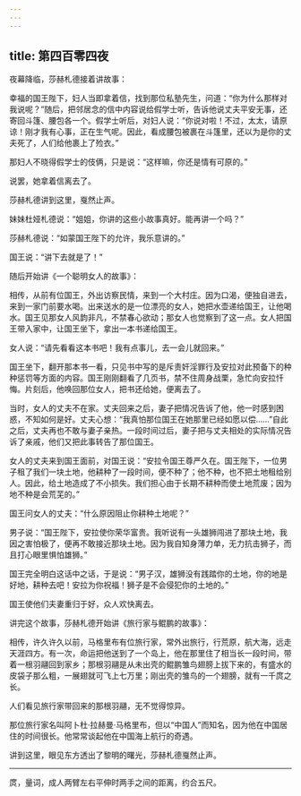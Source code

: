 ```yaml
---
---
---
```

title: 第四百零四夜
---






夜幕降临，莎赫札德接着讲故事：





幸福的国王陛下，妇人当即拿着信，找到那位私塾先生，问道：“你为什么那样对我说呢？”随后，把邻居念的信中内容说给假学士听，告诉他说丈夫平安无事，还寄回斗篷、腰包各一个。假学士听后，对妇人说：“你说对啦！不过，太太，请原谅！刚才我有心事，正在生气呢。因此，看成腰包被裹在斗篷里，还以为是你的丈夫死了，人们给他裹上了殓衣。”

那妇人不晓得假学士的伎俩，只是说：“这样嘛，你还是情有可原的。”

说罢，她拿着信离去了。





莎赫札德讲到这里，戛然止声。

妹妹杜娅札德说：“姐姐，你讲的这些小故事真好。能再讲一个吗？”

莎赫札德说：“如蒙国王陛下的允许，我乐意讲的。”

国王说：“讲下去就是了！”





随后开始讲《一个聪明女人的故事》：

相传，从前有位国王，外出访察民情，来到一个大村庄。因为口渴，便独自进去，来到一家门前要水喝。出来送水的是一位漂亮的女人，她把水壶递给国王，让他喝水。国王见那女人风韵非凡，不禁春心欲动；那女人也觉察到了这一点。女人把国王带入家中，让国王坐下，拿出一本书递给国王。

女人说：“请先看看这本书吧！我有点事儿，去一会儿就回来。”

国王坐下，翻开那本书一看，只见书中写的是斥责奸淫罪行及安拉对此预备下的种种惩罚等方面的内容。国王刚刚翻看了几页书，禁不住周身战栗，急忙向安拉忏悔。片刻后，他唤回那位女人，把书还给她，便离去了。

当时，女人的丈夫不在家。丈夫回来之后，妻子把情况告诉了他，他一时感到困惑，不知如何是好。丈夫心想：“我真怕那位国王在她那里已经如愿以偿……”自此之后，丈夫再也不敢与妻子亲热。一段时间过后，妻子把与丈夫相处的实际情况告诉了亲戚，他们又把此事转告了那位国王。

女人的丈夫来到国王面前，对国王说：“安拉令国王尊严久在。国王陛下，一位男子租了我们一块土地，他耕种了一段时间，便不种了；他不种，也不把土地租给别人。因此，给土地造成了不小损失。我们担心由于长期不耕种而使土地荒废；因为地不种是会荒芜的。”

国王问女人的丈夫：“什么原因阻止你耕种土地呢？”

男子说：“国王陛下，安拉使你荣华富贵。我听说有一头雄狮闯进了那块土地，我因之害怕极了，便再不敢接近那块土地。因为我自知身薄力单，无力抗击狮子，而且打心眼里惧怕雄狮。”

国王完全明白这话中之话，于是说：“男子汉，雄狮没有践踏你的土地，你的地是好地，耕种去吧！安拉为你祝福！狮子是不会侵犯你的土地的。”

国王使他们夫妻重归于好，众人欢快离去。





讲完这个故事，莎赫札德开始讲《旅行家与鲲鹏的故事》：

相传，许久许久以前，马格里布有位旅行家，常外出旅行，行荒原，航大海，远走天涯四方。有一次，命运把他送到了一个岛上，他在那里住了相当长一段时间，带着一根羽翮回到家乡；那根羽翮是从未出壳的鲲鹏雏鸟翅膀上拔下来的，有盛水的皮袋子那么粗，一展翅就可飞上七万里；刚出壳的雏鸟的一个翅膀，就有一千庹之长。

人们看见旅行家带回来的那根羽翮，无不觉得惊异。

那位旅行家名叫阿卜杜·拉赫曼·马格里布，但以“中国人”而知名，因为他在中国居住的时间很长。他常常谈起他在中国海上航行的奇遇。





讲到这里，眼见东方透出了黎明的曙光，莎赫札德戛然止声。



***





庹，量词，成人两臂左右平伸时两手之间的距离，约合五尺。​​​